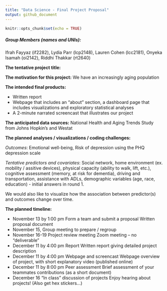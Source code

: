 ```yaml
---
title: "Data Science - Final Project Proposal"
output: github_document
---
```


```r
knitr::opts_chunk$set(echo = TRUE)
```




##### Group Members (names and UNIs): 
Ifrah Fayyaz (if2282), Lydia Parr (lcp2148), Lauren Cohen (lcc2181), Onyeka Isamah (oi2142), Riddhi Thakkar (rt2640) 


**The tentative project title:**


**The motivation for this project:**
We have an increasingly aging population 

**The intended final products:**

- Written report
- Webpage that includes an "about" section, a dashboard page that includes visualizations and exploratory statistical analyses
- A 2-minute narrated screencast that illustrates our project

**The anticipated data sources:**
National Health and Aging Trends Study from Johns Hopkin's and Westat 

**The planned analyses / visualizations / coding challenges:**

*Outcomes*: Emotional well-being, Risk of depression using the PHQ depression scale

*Tentative predictors and covariates*: Social network, home environment (ex. mobility / assitive devices), physical capacity (ability to walk, lift, etc.), cognitive assessment (memory, at risk for dementia), driving and transportation, assistance with ADLs, demographic variables (age, race, education) - initial answers in round 1.  

We would also like to visualize how the association between predictor(s) and outcomes change over time. 

**The planned timeline:** 

- November 13 by 1:00 pm	Form a team and submit a proposal	Written proposal document
- November 15, Group meeting to prepare / regroup 
- November 16-19	Project review meeting	Zoom meeting – no “deliverable”
- December 11 by 4:00 pm	Report	Written report giving detailed project description
- December 11 by 4:00 pm	Webpage and screencast	Webpage overview of project, with short explanatory video (published online)
- December 11 by 8:00 pm	Peer assessment	Brief assessment of your teammates contributions (as a short document)
- December 16	“In class” discussion of projects	Enjoy hearing about projects! (Also get hex stickers…)

